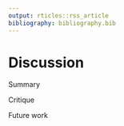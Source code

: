 ```yaml
---
output: rticles::rss_article
bibliography: bibliography.bib
---
```


# Discussion {#sec:discussion}

Summary

Critique

Future work